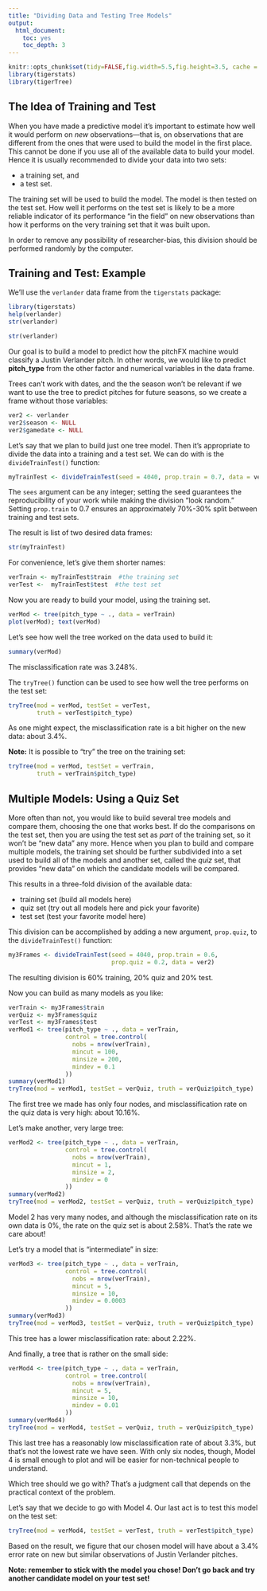 ```yaml
---
title: "Dividing Data and Testing Tree Models"
output:
  html_document:
    toc: yes
    toc_depth: 3
---
```


```r
knitr::opts_chunk$set(tidy=FALSE,fig.width=5.5,fig.height=3.5, cache = TRUE)
library(tigerstats)
library(tigerTree)
```

## The Idea of Training and Test

When you have made a predictive model it's important to estimate how well it would perform on *new* observations---that is, on observations that are different from the ones that were used to build the model in the first place.  This cannot be done if you use all of the available data to build your model.  Hence it is usually recommended to divide your data into two sets:

* a training set, and
* a test set.

The training set will be used to build the model.  The model is then tested on the test set.  How well it performs on the test set is likely to be a more reliable indicator of its performance "in the field" on new observations than how it performs on the very training set that it was built upon.

In order to remove any possibility of researcher-bias, this division should be performed randomly by the computer.

## Training and Test:  Example

We'll use the `verlander` data frame from the `tigerstats` package:

```r
library(tigerstats)
help(verlander)
str(verlander)
```

```r
str(verlander)
```


Our goal is to build a model to predict how the pitchFX machine would classify a Justin Verlander pitch.  In other words, we would like to predict **pitch_type** from the other factor and numerical variables in the data frame.

Trees can't work with dates, and the the season won't be relevant if we want to use the tree to predict pitches for future seasons, so we create a frame without those variables:

```r
ver2 <- verlander
ver2$season <- NULL
ver2$gamedate <- NULL
```

Let's say that we plan to build just one tree model.  Then it's appropriate to divide the data into a training and a test set.  We can do with is the `divideTrainTest()` function:

```r
myTrainTest <- divideTrainTest(seed = 4040, prop.train = 0.7, data = ver2)
```

The `sees` argument can be any integer; setting the seed guarantees the reproducibility of your work while making the division "look random."  Setting `prop.train` to 0.7 ensures an approximately 70%-30% split between training and test sets.

The result is list of two desired data frames:

```r
str(myTrainTest)
```

For convenience, let's give them shorter names:

```r
verTrain <- myTrainTest$train  #the training set
verTest <-  myTrainTest$test  #the test set
```

Now you are ready to build your model, using the training set.


```r
verMod <- tree(pitch_type ~ ., data = verTrain)
plot(verMod); text(verMod)
```

Let's see how well the tree worked on the data used to build it:

```r
summary(verMod)
```

The misclassification rate was 3.248%.

The `tryTree()` function can be used to see how well the tree performs on the test set:

```r
tryTree(mod = verMod, testSet = verTest, 
        truth = verTest$pitch_type)
```

As one might expect, the misclassification rate is a bit higher on the new data:  about 3.4%.

**Note:**  It is possible to "try" the tree on the training set:

```r
tryTree(mod = verMod, testSet = verTrain, 
        truth = verTrain$pitch_type)
```



##  Multiple Models:  Using a Quiz Set

More often than not, you would like to build several tree models and compare them, choosing the one that works best.  If do the comparisons on the test set, then you are using the test set as *part* of the training set, so it won't be "new data" any more.  Hence when you plan to build and compare multiple models, the training set should be further subdivided into a set used to build all of the models and another set, called the *quiz* set, that provides "new data" on which the candidate models will be compared.

This results in a three-fold division of the available data:

* training set (build all models here)
* quiz set (try out all models here and pick your favorite)
* test set (test your favorite model here)

This division can be accomplished by adding a new argument, `prop.quiz`, to the `divideTrainTest()` function:

```r
my3Frames <- divideTrainTest(seed = 4040, prop.train = 0.6, 
                             prop.quiz = 0.2, data = ver2)
```

The resulting division is 60% training, 20% quiz and 20% test.

Now you can build as many models as you like:

```r
verTrain <- my3Frames$train
verQuiz <- my3Frames$quiz
verTest <- my3Frames$test
verMod1 <- tree(pitch_type ~ ., data = verTrain,
                control = tree.control(
                  nobs = nrow(verTrain),
                  mincut = 100,
                  minsize = 200,
                  mindev = 0.1
                ))
summary(verMod1)
tryTree(mod = verMod1, testSet = verQuiz, truth = verQuiz$pitch_type)
```

The first tree we made has only four nodes, and misclassification rate on the quiz data is very high:  about 10.16%.

Let's make another, very large tree:

```r
verMod2 <- tree(pitch_type ~ ., data = verTrain,
                control = tree.control(
                  nobs = nrow(verTrain),
                  mincut = 1,
                  minsize = 2,
                  mindev = 0
                ))
summary(verMod2)
tryTree(mod = verMod2, testSet = verQuiz, truth = verQuiz$pitch_type)
```

Model 2 has very many nodes, and although the misclassification rate on its own data is 0%, the rate on the quiz set is about 2.58%.  That's the rate we care about!

Let's try a model that is "intermediate" in size:

```r
verMod3 <- tree(pitch_type ~ ., data = verTrain,
                control = tree.control(
                  nobs = nrow(verTrain),
                  mincut = 5,
                  minsize = 10,
                  mindev = 0.0003
                ))
summary(verMod3)
tryTree(mod = verMod3, testSet = verQuiz, truth = verQuiz$pitch_type)
```

This tree has a lower misclassification rate:  about 2.22%.

And finally, a tree that is rather on the small side:

```r
verMod4 <- tree(pitch_type ~ ., data = verTrain,
                control = tree.control(
                  nobs = nrow(verTrain),
                  mincut = 5,
                  minsize = 10,
                  mindev = 0.01
                ))
summary(verMod4)
tryTree(mod = verMod4, testSet = verQuiz, truth = verQuiz$pitch_type)
```

This last tree has a reasonably low misclassification rate of about 3.3%, but that's not the lowest rate we have seen.  With only six nodes, though, Model 4 is small enough to plot and will be easier for non-technical people to understand.

Which tree should we go with? That's a judgment call that depends on the practical context of the problem.

Let's say that we decide to go with Model 4.  Our last act is to test this model on the test set:


```r
tryTree(mod = verMod4, testSet = verTest, truth = verTest$pitch_type)
```

Based on the result, we figure that our chosen model will have about a 3.4% error rate on new but similar observations of Justin Verlander pitches.

**Note:  remember to stick with the model you chose!  Don't go back and try another candidate model on your test set!**






